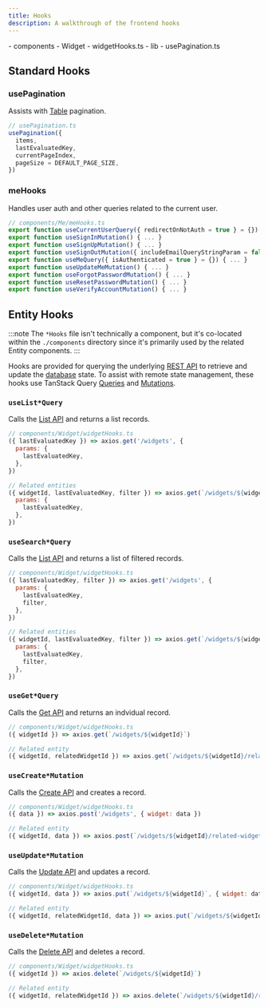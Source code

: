 ```yaml
---
title: Hooks
description: A walkthrough of the frontend hooks
---
```



<FileTree>
- components
  - Widget
    - widgetHooks.ts
- lib
  - usePagination.ts
</FileTree>

## Standard Hooks

### usePagination

Assists with [Table](./components#table) pagination.

```js
// usePagination.ts
usePagination({
  items,
  lastEvaluatedKey,
  currentPageIndex,
  pageSize = DEFAULT_PAGE_SIZE,
})
```

### meHooks

Handles user auth and other queries related to the current user.

```js
// components/Me/meHooks.ts
export function useCurrentUserQuery({ redirectOnNotAuth = true } = {}) { ... }
export function useSignInMutation() { ... }
export function useSignUpMutation() { ... }
export function useSignOutMutation({ includeEmailQueryStringParam = false } = {}) { ... }
export function useMeQuery({ isAuthenticated = true } = {}) { ... }
export function useUpdateMeMutation() { ... }
export function useForgotPasswordMutation() { ... }
export function useResetPasswordMutation() { ... }
export function useVerifyAccountMutation() { ... }

```

## Entity Hooks

:::note
The `*Hooks` file isn't technically a component, but it's co-located within the `./components` directory since it's primarily used by the related Entity components.
:::

Hooks are provided for querying the underlying [REST API](../backend/database) to retrieve and update the [database](../backend/database) state. To assist with remote state management, these hooks use TanStack Query [Queries](https://tanstack.com/query/latest/docs/react/guides/queries) and [Mutations](https://tanstack.com/query/latest/docs/react/guides/mutations).

### `useList*Query`

Calls the [List API](../backend/api#list-api) and returns a list records.

```js
// components/Widget/widgetHooks.ts
({ lastEvaluatedKey }) => axios.get('/widgets', {
  params: {
    lastEvaluatedKey,
  },
})

// Related entities
({ widgetId, lastEvaluatedKey, filter }) => axios.get(`/widgets/${widgetId}/related-widgets`, {
  params: {
    lastEvaluatedKey,
  },
})
```

### `useSearch*Query`

Calls the [List API](../backend/api#list-api) and returns a list of filtered records.

```js
// components/Widget/widgetHooks.ts
({ lastEvaluatedKey, filter }) => axios.get('/widgets', {
  params: {
    lastEvaluatedKey,
    filter,
  },
})

// Related entities
({ widgetId, lastEvaluatedKey, filter }) => axios.get(`/widgets/${widgetId}/related-widgets`, {
  params: {
    lastEvaluatedKey,
    filter,
  },
})
```

### `useGet*Query`

Calls the [Get API](../backend/api#get-api) and returns an indvidual record.

```js
// components/Widget/widgetHooks.ts
({ widgetId }) => axios.get(`/widgets/${widgetId}`)

// Related entity
({ widgetId, relatedWidgetId }) => axios.get(`/widgets/${widgetId}/related-widgets/${relatedWidgetId}`)
```

### `useCreate*Mutation`

Calls the [Create API](../backend/api#create-api) and creates a record.

```js
// components/Widget/widgetHooks.ts
({ data }) => axios.post('/widgets', { widget: data })

// Related entity
({ widgetId, data }) => axios.post(`/widgets/${widgetId}/related-widgets`, { relatedWidget: data })
```

### `useUpdate*Mutation`

Calls the [Update API](../backend/api#update-api) and updates a record.

```js
// components/Widget/widgetHooks.ts
({ widgetId, data }) => axios.put(`/widgets/${widgetId}`, { widget: data })

// Related entity
({ widgetId, relatedWidgetId, data }) => axios.put(`/widgets/${widgetId}/related-widgets/${relatedWidgetId}`, { relatedWidget: data })
```

### `useDelete*Mutation`

Calls the [Delete API](../backend/api#delete-api) and deletes a record.

```js
// components/Widget/widgetHooks.ts
({ widgetId }) => axios.delete(`/widgets/${widgetId}`)

// Related entity
({ widgetId, relatedWidgetId }) => axios.delete(`/widgets/${widgetId}/related-widgets/${relatedWidgetId}`)
```